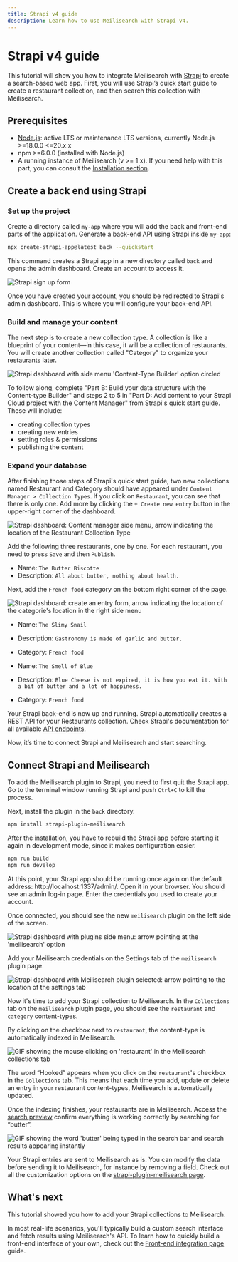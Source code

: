 ```yaml
---
title: Strapi v4 guide
description: Learn how to use Meilisearch with Strapi v4.
---
```


# Strapi v4 guide

This tutorial will show you how to integrate Meilisearch with [Strapi](https://strapi.io/) to create a search-based web app. First, you will use Strapi’s quick start guide to create a restaurant collection, and then search this collection with Meilisearch.

## Prerequisites

- [Node.js](https://nodejs.org/): active LTS or maintenance LTS versions, currently Node.js >=18.0.0 \<=20.x.x
- npm >=6.0.0 (installed with Node.js)
- A running instance of Meilisearch (v >= 1.x). If you need help with this part, you can consult the [Installation section](/learn/self_hosted/install_meilisearch_locally).

## Create a back end using Strapi

### Set up the project

Create a directory called `my-app` where you will add the back and front-end parts of the application. Generate a back-end API using Strapi inside `my-app`:

```bash
npx create-strapi-app@latest back --quickstart
```

This command creates a Strapi app in a new directory called `back` and opens the admin dashboard. Create an account to access it.

<Frame>
  <img src="/assets/images/strapi-v4/strapi-signup.png" alt="Strapi sign up form" />
</Frame>

Once you have created your account, you should be redirected to Strapi's admin dashboard. This is where you will configure your back-end API.

### Build and manage your content

The next step is to create a new collection type. A collection is like a blueprint of your content—in this case, it will be a collection of restaurants. You will create another collection called "Category" to organize your restaurants later.

<Frame>
  <img src="/assets/images/strapi-v4/strapi-dashboard.png" alt="Strapi dashboard with side menu 'Content-Type Builder' option circled" />
</Frame>

To follow along, complete "Part B:  Build your data structure with the Content-type Builder" and steps 2 to 5 in "Part D: Add content to your Strapi Cloud project with the Content Manager" from Strapi's quick start guide. These will include:

- creating collection types
- creating new entries
- setting roles & permissions
- publishing the content

### Expand your database

After finishing those steps of Strapi's quick start guide, two new collections named Restaurant and Category should have appeared under `Content Manager > Collection Types`. If you click on `Restaurant`, you can see that there is only one. Add more by clicking the `+ Create new entry` button in the upper-right corner of the dashboard.

<Frame>
  <img src="/assets/images/strapi-v4/strapi-restaurant-content-type.png" alt="Strapi dashboard: Content manager side menu, arrow indicating the location of the Restaurant Collection Type" />
</Frame>

Add the following three restaurants, one by one. For each restaurant, you need to press `Save` and then `Publish`.

- Name: `The Butter Biscotte`
- Description: `All about butter, nothing about health.`

Next, add the `French food` category on the bottom right corner of the page.

<Frame>
  <img src="/assets/images/strapi-v4/strapi-add-category.png" alt="Strapi dashboard: create an entry form, arrow indicating the location of the categorie's location in the right side menu" />
</Frame>

- Name: `The Slimy Snail`
- Description: `Gastronomy is made of garlic and butter.`
- Category: `French food`

- Name: `The Smell of Blue`
- Description: `Blue Cheese is not expired, it is how you eat it. With a bit of butter and a lot of happiness.`
- Category: `French food`

Your Strapi back-end is now up and running. Strapi automatically creates a REST API for your Restaurants collection. Check Strapi's documentation for all available [API endpoints](https://strapi.io/documentation/developer-docs/latest/developer-resources/content-api/content-api.html#api-endpoints).

Now, it’s time to connect Strapi and Meilisearch and start searching.

## Connect Strapi and Meilisearch

To add the Meilisearch plugin to Strapi, you need to first quit the Strapi app. Go to the terminal window running Strapi and push `Ctrl+C` to kill the process.

Next, install the plugin in the `back` directory.

```bash
npm install strapi-plugin-meilisearch
```

After the installation, you have to rebuild the Strapi app before starting it again in development mode, since it makes configuration easier.

```bash
npm run build
npm run develop
```

At this point, your Strapi app should be running once again on the default address: http://localhost:1337/admin/. Open it in your browser. You should see an admin log-in page. Enter the credentials you used to create your account.

Once connected, you should see the new `meilisearch` plugin on the left side of the screen.

<Frame>
  <img src="/assets/images/strapi-v4/strapi-meilisearch-plugin.png" alt="Strapi dashboard with plugins side menu: arrow pointing at the 'meilisearch' option" />
</Frame>

Add your Meilisearch credentials on the Settings tab of the `meilisearch` plugin page.

<Frame>
  <img src="/assets/images/strapi-v4/strapi-meilisearch-credentials.png" alt="Strapi dashboard with Meilisearch plugin selected: arrow pointing to the location of the settings tab" />
</Frame>

Now it's time to add your Strapi collection to Meilisearch. In the `Collections` tab on the `meilisearch` plugin page, you should see the `restaurant` and `category` content-types.

By clicking on the checkbox next to `restaurant`, the content-type is automatically indexed in Meilisearch.

<Frame>
  <img src="/assets/images/strapi-v4/add-collection-to-meilisearch.gif" alt="GIF showing the mouse clicking on 'restaurant' in the Meilisearch collections tab" />
</Frame>

The word “Hooked” appears when you click on the `restaurant`'s checkbox in the `Collections` tab. This means that each time you add, update or delete an entry in your restaurant content-types, Meilisearch is automatically updated.

Once the indexing finishes, your restaurants are in Meilisearch. Access the [search preview](/learn/getting_started/search_preview) confirm everything is working correctly by searching for “butter”.

<Frame>
  <img src="/assets/images/strapi-v4/strapi-search-preview.gif" alt="GIF showing the word 'butter' being typed in the search bar and search results appearing instantly" />
</Frame>

Your Strapi entries are sent to Meilisearch as is. You can modify the data before sending it to Meilisearch, for instance by removing a field. Check out all the customization options on the [strapi-plugin-meilisearch page](https://github.com/meilisearch/strapi-plugin-meilisearch/#-customization).

## What's next

This tutorial showed you how to add your Strapi collections to Meilisearch.

In most real-life scenarios, you'll typically build a custom search interface and fetch results using Meilisearch's API. To learn how to quickly build a front-end interface of your own, check out the [Front-end integration page](/guides/front_end/front_end_integration) guide.
